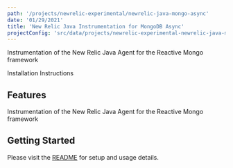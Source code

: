 ```yaml
---
path: '/projects/newrelic-experimental/newrelic-java-mongo-async'
date: '01/29/2021'
title: 'New Relic Java Instrumentation for MongoDB Async'
projectConfig: 'src/data/projects/newrelic-experimental-newrelic-java-mongo-async.json'
---
```


<!-- Imports must occur at the top of the file -->


Instrumentation of the New Relic Java Agent for the Reactive Mongo framework

<Link to="https://github.com/newrelic-experimental/newrelic-java-mongo-async">
  Installation Instructions
</Link>

## Features

Instrumentation of the New Relic Java Agent for the Reactive Mongo framework

## Getting Started

Please visit the [README](https://github.com/newrelic-experimental/newrelic-java-mongo-async#readme) for setup and usage details.
